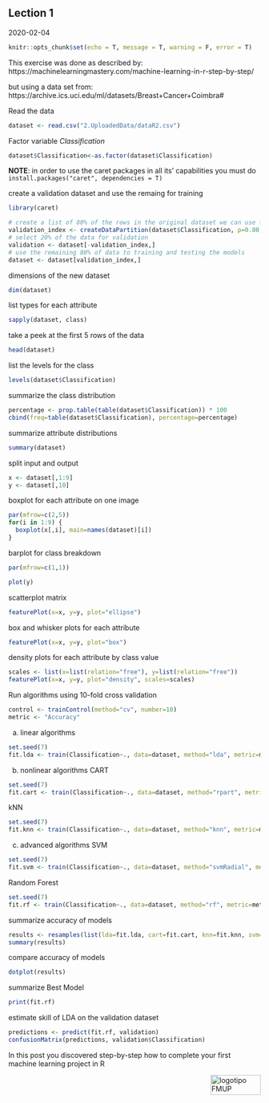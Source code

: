 ## Lection 1

2020-02-04


```r
knitr::opts_chunk$set(echo = T, message = T, warning = F, error = T)

```


This exercise was done as described by: https://machinelearningmastery.com/machine-learning-in-r-step-by-step/

but using a data set from:
https://archive.ics.uci.edu/ml/datasets/Breast+Cancer+Coimbra#

Read the data
```r
dataset <- read.csv("2.UploadedData/dataR2.csv")
```

Factor variable *Classification*
```r
dataset$Classification<-as.factor(dataset$Classification)
```

**NOTE**: in order to use the caret packages in all its' capabilities you must do `install.packages("caret", dependencies = T)`

create a validation dataset and use the remaing for training
```r
library(caret)

# create a list of 80% of the rows in the original dataset we can use for training
validation_index <- createDataPartition(dataset$Classification, p=0.80, list=FALSE)
# select 20% of the data for validation
validation <- dataset[-validation_index,]
# use the remaining 80% of data to training and testing the models
dataset <- dataset[validation_index,]
```

dimensions of the new dataset
```r
dim(dataset)
```

list types for each attribute
```r
sapply(dataset, class)
```

take a peek at the first 5 rows of the data
```r
head(dataset)
```

list the levels for the class
```r
levels(dataset$Classification)
```

summarize the class distribution
```r
percentage <- prop.table(table(dataset$Classification)) * 100
cbind(freq=table(dataset$Classification), percentage=percentage)
```

summarize attribute distributions
```r
summary(dataset)
```

split input and output
```r
x <- dataset[,1:9]
y <- dataset[,10]
```

boxplot for each attribute on one image
```r
par(mfrow=c(2,5))
for(i in 1:9) {
  boxplot(x[,i], main=names(dataset)[i])
}
```

barplot for class breakdown
```r
par(mfrow=c(1,1))

plot(y)
```

scatterplot matrix
```r
featurePlot(x=x, y=y, plot="ellipse")
```

box and whisker plots for each attribute
```r
featurePlot(x=x, y=y, plot="box")
```

density plots for each attribute by class value
```r
scales <- list(x=list(relation="free"), y=list(relation="free"))
featurePlot(x=x, y=y, plot="density", scales=scales)
```

Run algorithms using 10-fold cross validation
```r
control <- trainControl(method="cv", number=10)
metric <- "Accuracy"
```

a) linear algorithms
```r
set.seed(7)
fit.lda <- train(Classification~., data=dataset, method="lda", metric=metric, trControl=control)
```


b) nonlinear algorithms
CART
```r
set.seed(7)
fit.cart <- train(Classification~., data=dataset, method="rpart", metric=metric, trControl=control)
```
 
kNN
```r
set.seed(7)
fit.knn <- train(Classification~., data=dataset, method="knn", metric=metric, trControl=control)
```

c) advanced algorithms
SVM
```r
set.seed(7)
fit.svm <- train(Classification~., data=dataset, method="svmRadial", metric=metric, trControl=control)
```

Random Forest
```r
set.seed(7)
fit.rf <- train(Classification~., data=dataset, method="rf", metric=metric, trControl=control)
```

summarize accuracy of models
```r
results <- resamples(list(lda=fit.lda, cart=fit.cart, knn=fit.knn, svm=fit.svm, rf=fit.rf))
summary(results)
```

compare accuracy of models
```r
dotplot(results)
```

summarize Best Model
```r
print(fit.rf)
```

estimate skill of LDA on the validation dataset
```r
predictions <- predict(fit.rf, validation)
confusionMatrix(predictions, validation$Classification)
```

In this post you discovered step-by-step how to complete your first machine learning project in R


<img src="images/logoFMUP.png" alt="logotipo FMUP" style="width:100px;height:40px;" align="right">
